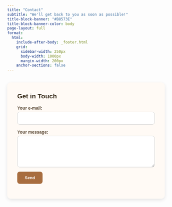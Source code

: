 ```yaml
---
title: "Contact"
subtitle: "We'll get back to you as soon as possible!"
title-block-banner: "#B8573E"
title-block-banner-color: body
page-layout: full
format:
  html:
    include-after-body: _footer.html
    grid:
      sidebar-width: 250px
      body-width: 1000px
      margin-width: 200px
    anchor-sections: false
---
```


<script src="https://formspree.io/js/formbutton-v1.min.js" defer></script>
<script>
  /* paste this line in verbatim */
  window.formbutton=window.formbutton||function(){(formbutton.q=formbutton.q||[]).push(arguments)};
  /* customize formbutton below*/     
  formbutton("create", {
    action: "https://formspree.io/f/xkgrbjkp",
    title: "How can we help?",
    fields: [
      { 
        type: "email", 
        label: "E-mail:", 
        name: "email",
        required: true,
        placeholder: "your@email.com"
      },
      {
        type: "textarea",
        label: "Message:",
        name: "message",
        placeholder: "What's on your mind?",
      },
      { type: "submit" }      
    ],
    styles: {
      title: {
        backgroundColor: "gray"
      },
      button: {
        backgroundColor: "gray"
      }
    }
  });
</script>

<form 
  action="https://formspree.io/f/xkgrbjkp" 
  method="POST"
  style="max-width: 600px; margin: 2rem auto; padding: 2rem; background-color: #fffaf5; border-radius: 12px; box-shadow: 0 4px 12px rgba(0,0,0,0.1); font-family: sans-serif;"
>
  <h2 style="margin-top: 0; color: #3a2d1b;">Get in Touch</h2>

  <label style="display: block; margin-bottom: 1rem;">
    <span style="display: block; font-weight: 600; color: #5c4a36; margin-bottom: 0.25rem;">Your e-mail:</span>
    <input 
      type="email" 
      name="email" 
      required
      style="width: 100%; padding: 0.75rem; border: 1px solid #ccc; border-radius: 8px;"
    >
  </label>

  <label style="display: block; margin-bottom: 1rem;">
    <span style="display: block; font-weight: 600; color: #5c4a36; margin-bottom: 0.25rem;">Your message:</span>
    <textarea 
      name="message" 
      rows="5" 
      required
      style="width: 100%; padding: 0.75rem; border: 1px solid #ccc; border-radius: 8px; resize: vertical;"
    ></textarea>
  </label>

  <button 
    type="submit" 
    style="background-color: #a86d3f; color: white; padding: 0.75rem 1.5rem; border: none; border-radius: 8px; font-weight: bold; cursor: pointer;"
  >
    Send
  </button>
</form>

